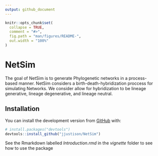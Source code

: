 ```yaml
---
output: github_document
---
```


<!-- README.md is generated from README.Rmd. Please edit that file -->

```r
knitr::opts_chunk$set(
  collapse = TRUE,
  comment = "#>",
  fig.path = "man/figures/README-",
  out.width = "100%"
)
```
# NetSim

<!-- badges: start -->
<!-- badges: end -->

The goal of NetSim is to generate Phylogenetic networks in a process-based manner. NetSim considers a birth-death-hybridization proccess for simulating Networks. We consider allow for hybridization to be lineage generative, lineage degenerative, and lineage neutral.

## Installation


You can install the development version from [GitHub](https://github.com/) with:

``` r
# install.packages("devtools")
devtools::install_github("jjustison/NetSim")
```
See the Rmarkdown labelled *Introduction.rmd* in the *vignette* folder to see how to use the package
